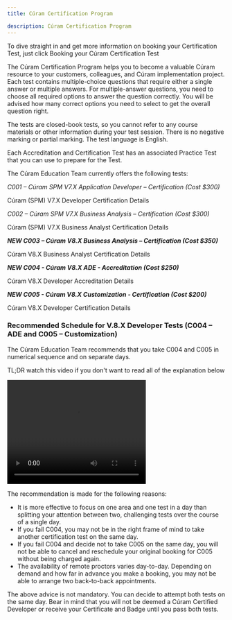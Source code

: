 ```yaml
---
title: Cúram Certification Program

description: Cúram Certification Program
---
```


To dive straight in and get more information on booking your Certification Test, just click <Link to="/spm/education/booking_tests">Booking your Cúram Certification Test</Link>

The Cúram Certification Program helps you to become a valuable Cúram resource to your customers, colleagues, and Cúram implementation project.
Each test contains multiple-choice questions that require either a single answer or multiple answers. For multiple-answer questions, you need to choose all required options to answer the question correctly. You will be advised how many correct options you need to select to get the overall question right.

The tests are closed-book tests, so you cannot refer to any course materials or other information during your test session. There is no negative marking or partial marking. The test language is English.

Each Accreditation and Certification Test has an associated Practice Test that you can use to prepare for the Test.

The Cúram Education Team currently offers the following tests:

*C001 – Cúram SPM V7.X Application Developer – Certification (Cost $300)*

<Link to="/spm/education/dev_certification">Cúram (SPM) V7.X Developer Certification Details</Link>

*C002 – Cúram SPM V7.X Business Analysis – Certification (Cost $300)*

<Link to="/spm/education/ba_certification">Cúram (SPM) V7.X Business Analyst Certification Details</Link>

***NEW C003 – Cúram V8.X Business Analysis – Certification (Cost $350)***

<Link to="/spm/education/ba_certification_v8">Cúram V8.X Business Analyst Certification Details</Link>

***NEW C004 - Cúram V8.X ADE - Accreditation (Cost $250)***

<Link to="/spm/education/ade_certification_v8">Cúram V8.X Developer Accreditation Details</Link>

***NEW C005 - Cúram V8.X Customization - Certification (Cost $200)***

<Link to="/spm/education/dev_certification_v8">Cúram V8.X Developer Certification Details</Link>

<!--***Note - V8 Developer Tests***

You must pass both tests to gain certification and be designated a Cúram Certified Developer. If you pass the first test (C004), you are designated a Cúram Accredited Developer. For some people, this may be all they need, or all they need in the short term. To be designated a Cúram Certified Developer, you must pass C004 and then pass C005.

Experienced developers may wish to take C004 and C005 on the same day. However, for people new to Cúram, it is best to take them separately to reduce the amount of information to retain and to gain experience of taking a test remotely via the Prometric ProProctor test delivery system.-->
### Recommended Schedule for V.8.X Developer Tests (C004 – ADE and C005 – Customization)

The Cúram Education Team recommends that you take C004 and C005 in numerical sequence and on separate days.

TL;DR watch this video if you don't want to read all of the explanation below
<!--<video src="V8DeveloperCertPresentation.mp4" width="320" height="240" controls></video>-->
<video src="https://github.com/curam-spm-devops/wh-support-docs/blob/f6879dddd3973bb5dd2b1efaf968bf8838f18127/src/pages/spm/education/V8DeveloperCertPresentation.mp4" width="320" height="240" controls></video>

The recommendation is made for the following reasons:

+ It is more effective to focus on one area and one test in a day than splitting your attention between two, challenging tests over the course of a single day.
+ If you fail C004, you may not be in the right frame of mind to take another certification test on the same day.
+ If you fail C004 and decide not to take C005 on the same day, you will not be able to cancel and reschedule your original booking for C005 without being charged again.
+ The availability of remote proctors varies day-to-day. Depending on demand and how far in advance you make a booking, you may not be able to arrange two back-to-back appointments.

The above advice is not mandatory. You can decide to attempt both tests on the same day. Bear in mind that you will not be deemed a Cúram Certified Developer or receive your Certificate and Badge until you pass both tests.
